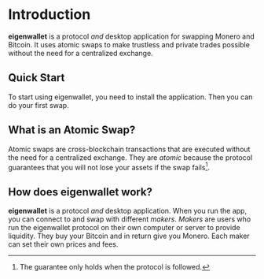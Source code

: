 

# Introduction

**eigenwallet** is a protocol _and_ desktop application for swapping Monero and Bitcoin. 
It uses atomic swaps to make trustless and private trades possible without the need for a centralized exchange.

## Quick Start

To start using eigenwallet, you need to install the application. Then you can do your first swap.

<Cards num={2}>
  <Cards.Card arrow title="Installation" href="/getting_started/install_instructions">
  </Cards.Card>
  <Cards.Card arrow title="Completing your first swap" href="/usage/first_swap">
  </Cards.Card>
</Cards>

## What is an Atomic Swap?

Atomic swaps are cross-blockchain transactions that are executed without the need for a centralized exchange.
They are _atomic_ because the protocol guarantees that you will not lose your assets if the swap fails[^1].

## How does eigenwallet work?

**eigenwallet** is a protocol _and_ desktop application.
When you run the app, you can connect to and swap with different _makers_.
_Makers_ are users who run the eigenwallet protocol on their own computer or server to provide liquidity.
They buy your Bitcoin and in return give you Monero.
Each maker can set their own prices and fees.

[^1]: The guarantee only holds when the protocol is followed.